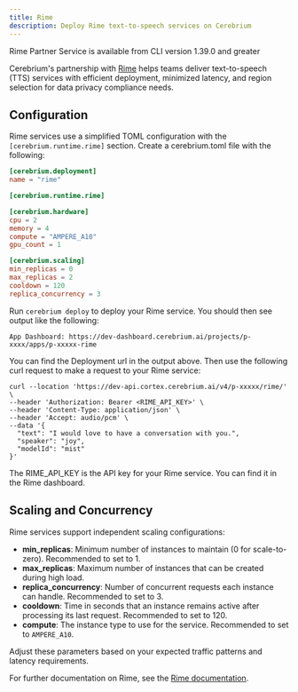 ```yaml
---
title: Rime
description: Deploy Rime text-to-speech services on Cerebrium
---
```


<Note>
  Rime Partner Service is available from CLI version 1.39.0 and greater
</Note>

Cerebrium's partnership with [Rime](https://www.rime.ai/) helps teams deliver text-to-speech (TTS) services with efficient deployment, minimized latency, and region selection for data privacy compliance needs.

## Configuration

Rime services use a simplified TOML configuration with the `[cerebrium.runtime.rime]` section. Create a cerebrium.toml file with the following:

```toml
[cerebrium.deployment]
name = "rime"

[cerebrium.runtime.rime]

[cerebrium.hardware]
cpu = 2
memory = 4
compute = "AMPERE_A10"
gpu_count = 1

[cerebrium.scaling]
min_replicas = 0
max_replicas = 2
cooldown = 120
replica_concurrency = 3
```

Run `cerebrium deploy` to deploy your Rime service. You should then see output like the following:

```
App Dashboard: https://dev-dashboard.cerebrium.ai/projects/p-xxxx/apps/p-xxxxx-rime
```

You can find the Deployment url in the output above. Then use the following curl request to make a request to your Rime service:

```
curl --location 'https://dev-api.cortex.cerebrium.ai/v4/p-xxxxx/rime/' \
--header 'Authorization: Bearer <RIME_API_KEY>' \
--header 'Content-Type: application/json' \
--header 'Accept: audio/pcm' \
--data '{
  "text": "I would love to have a conversation with you.",
  "speaker": "joy",
  "modelId": "mist"
}'
```

The RIME_API_KEY is the API key for your Rime service. You can find it in the Rime dashboard.

## Scaling and Concurrency

Rime services support independent scaling configurations:

- **min_replicas**: Minimum number of instances to maintain (0 for scale-to-zero). Recommended to set to 1.
- **max_replicas**: Maximum number of instances that can be created during high load.
- **replica_concurrency**: Number of concurrent requests each instance can handle. Recommended to set to 3.
- **cooldown**: Time in seconds that an instance remains active after processing its last request. Recommended to set to 120.
- **compute**: The instance type to use for the service. Recommended to set to `AMPERE_A10`.

Adjust these parameters based on your expected traffic patterns and latency requirements.

For further documentation on Rime, see the [Rime documentation](https://docs.rime.ai/).
